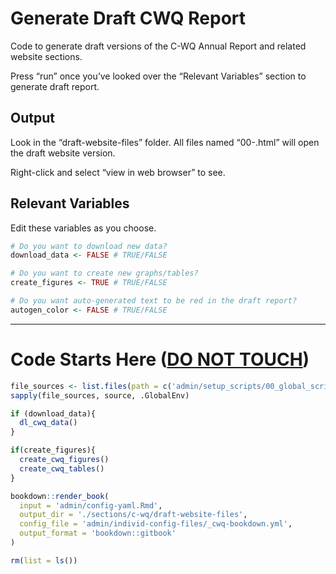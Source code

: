 # Generate Draft CWQ Report

Code to generate draft versions of the C-WQ Annual Report and related website sections.

Press "run" once you've looked over the "Relevant Variables" section to generate draft report.

## Output

Look in the "draft-website-files" folder. All files named "00-<RMD FILE NAME>.html" will open the draft website version.

Right-click and select "view in web browser" to see.

## Relevant Variables

Edit these variables as you choose.

```r
# Do you want to download new data?
download_data <- FALSE # TRUE/FALSE

# Do you want to create new graphs/tables?
create_figures <- TRUE # TRUE/FALSE

# Do you want auto-generated text to be red in the draft report?
autogen_color <- FALSE # TRUE/FALSE
```

------------------------------------------------------------------------

# Code Starts Here ([**DO NOT TOUCH**]{.underline})

```r
file_sources <- list.files(path = c('admin/setup_scripts/00_global_scripts','admin/setup_scripts/01_cwq_scripts'), pattern = '.R$', full.names = TRUE, recursive = TRUE)
sapply(file_sources, source, .GlobalEnv)

if (download_data){
  dl_cwq_data()
}

if(create_figures){
  create_cwq_figures()
  create_cwq_tables()
}

bookdown::render_book(
  input = 'admin/config-yaml.Rmd',
  output_dir = './sections/c-wq/draft-website-files',
  config_file = 'admin/individ-config-files/_cwq-bookdown.yml',
  output_format = 'bookdown::gitbook'
)

rm(list = ls())
```

